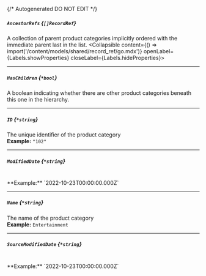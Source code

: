 {/* Autogenerated DO NOT EDIT  */}

##### `AncestorRefs` *{`[]RecordRef`}*
A collection of parent product categories implicitly ordered with the immediate parent last in the list.
<Collapsible content={() => import('/content/models/shared/record_ref/go.mdx')} openLabel={Labels.showProperties} closeLabel={Labels.hideProperties}>
</Collapsible>

---
##### `HasChildren` *{`*bool`}*
A boolean indicating whether there are other product categories beneath this one in the hierarchy.

---
##### `ID` *{`*string`}*
The unique identifier of the product category
<br/>
**Example:** `"102"`

---
##### `ModifiedDate` *{`*string`}*
<br/>
**Example:** `2022-10-23T00:00:00.000Z`

---
##### `Name` *{`*string`}*
The name of the product category
<br/>
**Example:** `Entertainment`

---
##### `SourceModifiedDate` *{`*string`}*
<br/>
**Example:** `2022-10-23T00:00:00.000Z`


